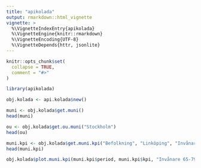 ```yaml
---
title: "apikolada"
output: rmarkdown::html_vignette
vignette: >
  %\VignetteIndexEntry{apikolada}
  %\VignetteEngine{knitr::rmarkdown}
  %\VignetteEncoding{UTF-8}
  %\VignetteDepends{httr, jsonlite}    
---
```


```r
knitr::opts_chunk$set(
  collapse = TRUE,
  comment = "#>"
)
```


```r
library(apikolada)
```


```r
obj.kolada <- api.kolada$new()
```


```r
muni <- obj.kolada$get.muni()
head(muni)
```


```r
ou <- obj.kolada$get.ou.muni("Stockholm")
head(ou)
```


```r
muni.kpi <- obj.kolada$get.muni.kpi("Befolkning", "Linköping", "Invånare 65-79 år, antal", "T")
head(muni.kpi)
```


```r
obj.kolada$plot.muni.kpi(muni.kpi$period, muni.kpi$kpi, "Invånare 65-79 år, antal")
```
